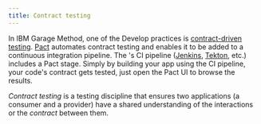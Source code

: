 ```yaml
---
title: Contract testing
---
```



In IBM Garage Method, one of the Develop practices is [contract-driven testing](https://www.ibm.com/garage/method/practices/code/contract-driven-testing). [Pact](https://docs.pact.io/) automates contract testing and enables it to be added to a continuous integration pipeline. The <Globals name="env" />'s CI pipeline ([Jenkins](/guides/continuous-integration), [Tekton](/guides/continuous-integration-tekton), etc.) includes a Pact stage. Simply by building your app using the CI pipeline, your code's contract gets tested, just open the Pact UI to browse the results.

_Contract testing_ is a testing discipline that ensures two applications (a consumer and
a provider) have a shared understanding of the interactions or the _contract_ between them.
